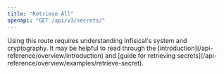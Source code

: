 ```yaml
---
title: "Retrieve All"
openapi: "GET /api/v3/secrets/"
---
```


<Tip>
  Using this route requires understanding Infisical's system and cryptography.
  It may be helpful to read through the
  [introduction](/api-reference/overview/introduction) and [guide for retrieving
  secrets](/api-reference/overview/examples/retrieve-secret).
</Tip>

